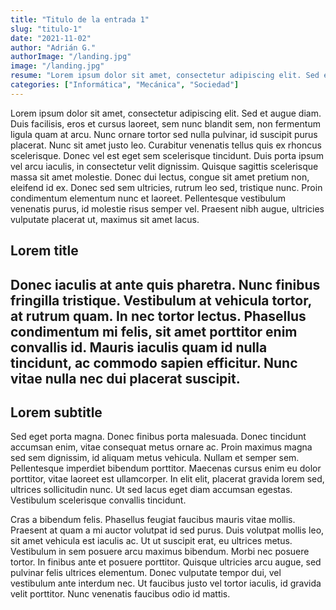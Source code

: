```yaml
---
title: "Titulo de la entrada 1"
slug: "titulo-1"
date: "2021-11-02"
author: "Adrián G."
authorImage: "/landing.jpg"
image: "/landing.jpg"
resume: "Lorem ipsum dolor sit amet, consectetur adipiscing elit. Sed et augue diam. Duis facilisis, eros et cursus laoreet, sem nunc blandit sem, non fermentum ligula quam at arcu. Nunc ornare "
categories: ["Informática", "Mecánica", "Sociedad"]
---
```


Lorem ipsum dolor sit amet, consectetur adipiscing elit. Sed et augue diam. Duis facilisis, eros et cursus laoreet, sem nunc blandit sem, non fermentum ligula quam at arcu. Nunc ornare tortor sed nulla pulvinar, id suscipit purus placerat. Nunc sit amet justo leo. Curabitur venenatis tellus quis ex rhoncus scelerisque. Donec vel est eget sem scelerisque tincidunt. Duis porta ipsum vel arcu iaculis, in consectetur velit dignissim. Quisque sagittis scelerisque massa sit amet molestie. Donec dui lectus, congue sit amet pretium non, eleifend id ex. Donec sed sem ultricies, rutrum leo sed, tristique nunc. Proin condimentum elementum nunc et laoreet. Pellentesque vestibulum venenatis purus, id molestie risus semper vel. Praesent nibh augue, ultricies vulputate placerat ut, maximus sit amet lacus.
## Lorem title
Donec iaculis at ante quis pharetra. Nunc finibus fringilla tristique. Vestibulum at vehicula tortor, at rutrum quam. In nec tortor lectus. Phasellus condimentum mi felis, sit amet porttitor enim convallis id. Mauris iaculis quam id nulla tincidunt, ac commodo sapien efficitur. Nunc vitae nulla nec dui placerat suscipit.
---

## Lorem subtitle
Sed eget porta magna. Donec finibus porta malesuada. Donec tincidunt accumsan enim, vitae consequat metus ornare ac. Proin maximus magna sed sem dignissim, id aliquam metus vehicula. Nullam et semper sem. Pellentesque imperdiet bibendum porttitor. Maecenas cursus enim eu dolor porttitor, vitae laoreet est ullamcorper. In elit elit, placerat gravida lorem sed, ultrices sollicitudin nunc. Ut sed lacus eget diam accumsan egestas. Vestibulum scelerisque convallis tincidunt.

Cras a bibendum felis. Phasellus feugiat faucibus mauris vitae mollis. Praesent at quam a mi auctor volutpat id sed purus. Duis volutpat mollis leo, sit amet vehicula est iaculis ac. Ut ut suscipit erat, eu ultrices metus. Vestibulum in sem posuere arcu maximus bibendum. Morbi nec posuere tortor. In finibus ante et posuere porttitor. Quisque ultricies arcu augue, sed pulvinar felis ultrices elementum. Donec vulputate tempor dui, vel vestibulum ante interdum nec. Ut faucibus justo vel tortor iaculis, id gravida velit porttitor. Nunc venenatis faucibus odio id mattis.